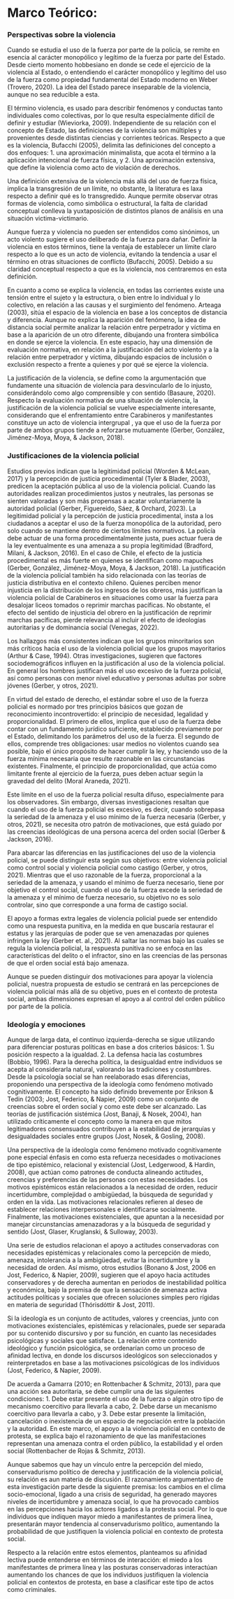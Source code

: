 # Marco Teórico:

### Perspectivas sobre la violencia

Cuando se estudia el uso de la fuerza por parte de la policía, se remite en esencia al carácter monopólico y legítimo de la fuerza por parte del Estado. Desde cierto momento hobbesiano en donde se cede el ejercicio de la violencia al Estado, o entendiendo el carácter monopólico y legítimo del uso de la fuerza como propiedad fundamental del Estado moderno en Weber (Trovero, 2020).  La idea del Estado parece inseparable de la violencia, aunque no sea reducible a esta. 

El término violencia, es usado para describir fenómenos y conductas tanto individuales como colectivas, por lo que resulta especialmente difícil de definir y estudiar (Wieviorka, 2009). Independiente de su relación con el concepto de Estado, las definiciones de la violencia son múltiples y provenientes desde distintas ciencias y corrientes teóricas. Respecto a que es la violencia, Bufacchi (2005), delimita las definiciones del concepto a dos enfoques: 1. una aproximación minimalista, que acota el término a la aplicación intencional de fuerza física, y 2. Una aproximación extensiva, que define la violencia como acto de violación de derechos. 

Una definición extensiva de la violencia más allá del uso de fuerza física, implica la transgresión de un límite, no obstante, la literatura es laxa respecto a definir qué es lo transgredido. Aunque permite observar otras formas de violencia, como simbólica o estructural, la falta de claridad conceptual conlleva la yuxtaposición de distintos planos de análisis en una situación victima-victimario. 

Aunque fuerza y violencia no pueden ser entendidos como sinónimos, un acto violento sugiere el uso deliberado de la fuerza para dañar. Definir la violencia en estos términos, tiene la ventaja de establecer un límite claro respecto a lo que es un acto de violencia, evitando la tendencia a usar el término en otras situaciones de conflicto (Bufacchi, 2005). Debido a su claridad conceptual respecto a que es la violencia, nos centraremos en esta definición.

En cuanto a como se explica la violencia, en todas las corrientes existe una tensión entre el sujeto y la estructura, o bien entre lo individual y lo colectivo, en relación a las causas y el surgimiento del fenómeno. Arteaga (2003), sitúa el espacio de la violencia en base a los conceptos de distancia y diferencia. Aunque no explica la aparición del fenómeno, la idea de distancia social permite analizar la relación entre perpetrador y víctima en base a la aparición de un otro diferente, dibujando una frontera simbólica en donde se ejerce la violencia. En este espacio, hay una dimensión de evaluación normativa, en relación a la justificación del acto violento y a la relación entre perpetrador y víctima, dibujando espacios de inclusión o exclusión respecto a frente a quienes y por qué se ejerce la violencia.

La justificación de la violencia, se define como la argumentación que fundamente una situación de violencia para desvincularlo de lo injusto, considerándolo como algo comprensible y con sentido (Basaure, 2020). Respecto la evaluación normativa de una situación de violencia, la justificación de la violencia policial se vuelve especialmente interesante, considerando que el enfrentamiento entre Carabineros y manifestantes constituye un acto de violencia intergrupal , ya que el uso de la fuerza por parte de ambos grupos tiende a reforzarse mutuamente (Gerber, González, Jiménez-Moya, Moya, & Jackson, 2018). 

### Justificaciones de la violencia policial

Estudios previos indican que la legitimidad policial (Worden & McLean, 2017) y la percepción de justicia procedimental (Tyler & Blader, 2003), predicen la aceptación pública al uso de la violencia policial. Cuando las autoridades realizan procedimientos justos y neutrales, las personas se sienten valoradas y son más propensas a acatar voluntariamente la autoridad policial (Gerber, Figuereido, Sáez, & Orchard, 2023). La legitimidad policial y la percepción de justicia procedimental, insta a los ciudadanos a aceptar el uso de la fuerza monopólica de la autoridad, pero solo cuando se mantiene dentro de ciertos límites normativos. La policía debe actuar de una forma procedimentalmente justa, pues actuar fuera de la ley eventualmente es una amenaza a su propia legitimidad (Bradford, Milani, & Jackson, 2016). En el caso de Chile, el efecto de la justicia procedimental es más fuerte en quienes se identifican como mapuches (Gerber, González, Jiménez-Moya, Moya, & Jackson, 2018).
La justificación de la violencia policial también ha sido relacionada con las teorías de justicia distributiva en el contexto chileno. Quienes perciben menor injusticia en la distribución de los ingresos de los obreros, más justifican la violencia policial de Carabineros en situaciones como usar la fuerza para desalojar liceos tomados o reprimir marchas pacíficas. No obstante, el efecto del sentido de injusticia del obrero en la justificación de reprimir marchas pacíficas, pierde relevancia al incluir el efecto de ideologías autoritarias y de dominancia social (Venegas, 2022). 

Los hallazgos más consistentes indican que los grupos minoritarios son más críticos hacia el uso de la violencia policial que los grupos mayoritarios (Arthur & Case, 1994). Otras investigaciones, sugieren que factores sociodemográficos influyen en la justificación al uso de la violencia policial. En general los hombres justifican más el uso excesivo de la fuerza policial, así como personas con menor nivel educativo y personas adultas por sobre jóvenes (Gerber, y otros, 2021).

En virtud del estado de derecho, el estándar sobre el uso de la fuerza policial es normado por tres principios básicos que gozan de reconocimiento incontrovertido: el principio de necesidad, legalidad y proporcionalidad. El primero de ellos, implica que el uso de la fuerza debe contar con un fundamento jurídico suficiente, establecido previamente por el Estado, delimitando los parámetros del uso de la fuerza. El segundo de ellos, comprende tres obligaciones: usar medios no violentos cuando sea posible, bajo el único propósito de hacer cumplir la ley, y haciendo uso de la fuerza mínima necesaria que resulte razonable en las circunstancias existentes. Finalmente, el principio de proporcionalidad, que actúa como limitante frente al ejercicio de la fuerza, pues deben actuar según la gravedad del delito (Moral Araneda, 2021).

Este límite en el uso de la fuerza policial resulta difuso, especialmente para los observadores. Sin embargo, diversas investigaciones resaltan que cuando el uso de la fuerza policial es excesivo, es decir, cuando sobrepasa la seriedad de la amenaza y el uso mínimo de la fuerza necesaria (Gerber, y otros, 2021), se necesita otro patrón de motivaciones, que está guiado por las creencias ideológicas de una persona acerca del orden social (Gerber & Jackson, 2016). 

Para abarcar las diferencias en las justificaciones del uso de la violencia policial, se puede distinguir esta según sus objetivos: entre violencia policial como control social y violencia policial como castigo (Gerber, y otros, 2021). Mientras que el uso razonable de la fuerza, proporcional a la seriedad de la amenaza, y usando el mínimo de fuerza necesario, tiene por objetivo el control social, cuando el uso de la fuerza excede la seriedad de la amenaza y el mínimo de fuerza necesario, su objetivo no es solo controlar, sino que corresponde a una forma de castigo social.

El apoyo a formas extra legales de violencia policial puede ser entendido como una respuesta punitiva, en la medida en que buscaría restaurar el estatus y las jerarquías de poder que se ven amenazadas por quienes infringen la ley (Gerber et. al., 2021).  Al saltar las normas bajo las cuales se regula la violencia policial, la respuesta punitiva no se enfoca en las características del delito o el infractor, sino en las creencias de las personas de que el orden social está bajo amenaza. 

Aunque se pueden distinguir dos motivaciones para apoyar la violencia policial, nuestra propuesta de estudio se centrará en las percepciones de violencia policial más allá de su objetivo, pues en el contexto de protesta social, ambas dimensiones expresan el apoyo a al control del orden público por parte de la policía. 

### Ideología y emociones

Aunque de larga data, el continuo izquierda-derecha se sigue utilizando para diferenciar posturas políticas en base a dos criterios básicos: 1. Su posición respecto a la igualdad. 2. La defensa hacia las costumbres (Bobbio, 1996). Para la derecha política, la desigualdad entre individuos se acepta al considerarla natural, valorando las tradiciones y costumbres.  Desde la psicología social se han reelaborado esas diferencias, proponiendo una perspectiva de la ideología como fenómeno motivado cognitivamente. El concepto ha sido definido brevemente por Erikson & Tedin (2003; Jost, Federico, & Napier, 2009) como un conjunto de creencias sobre el orden social y como este debe ser alcanzado. Las teorías de justificación sistémica (Jost, Banaji, & Nosek, 2004), han utilizado críticamente el concepto como la manera en que mitos legitimadores consensuados contribuyen a la estabilidad de jerarquías y desigualdades sociales entre grupos (Jost, Nosek, & Gosling, 2008). 

Una perspectiva de la ideología como fenómeno motivado cognitivamente pone especial énfasis en como esta refuerza necesidades o motivaciones de tipo epistémico, relacional y existencial (Jost, Ledgerwood, & Hardin, 2008), que actúan como patrones de conducta alineando actitudes, creencias y preferencias de las personas con estas necesidades. Los motivos epistémicos están relacionados a la necesidad de orden, reducir incertidumbre, complejidad o ambigüedad, la búsqueda de seguridad y orden en la vida. Las motivaciones relacionales refieren al deseo de establecer relaciones interpersonales e identificarse socialmente. Finalmente, las motivaciones existenciales, que apuntan a la necesidad por manejar circunstancias amenazadoras y a la búsqueda de seguridad y sentido (Jost, Glaser, Kruglanski, & Sulloway, 2003).  

Una serie de estudios relacionan el apoyo a actitudes conservadoras con necesidades epistémicas y relacionales como la percepción de miedo, amenaza, intolerancia a la ambigüedad, evitar la incertidumbre y la necesidad de orden. Así mismo, otros estudios (Bonano & Jost, 2006 en Jost, Federico, & Napier, 2009), sugieren que el apoyo hacia actitudes conservadores y de derecha aumentan en periodos de inestabilidad política y económica, bajo la premisa de que la sensación de amenaza activa actitudes políticas y sociales que ofrecen soluciones simples pero rígidas en materia de seguridad (Thórisdóttir & Jost, 2011).

Si la ideología es un conjunto de actitudes, valores y creencias, junto con motivaciones existenciales, epistémicas y relacionales, puede ser separada por su contenido discursivo y por su función, en cuanto las necesidades psicológicas y sociales que satisface. La relación entre contenido ideológico y función psicológica, se ordenarían como un proceso de afinidad lectiva, en donde los discursos ideológicos son seleccionados y reinterpretados en base a las motivaciones psicológicas de los individuos (Jost, Federico, & Napier, 2009).

De acuerda a Gamarra (2010; en Rottenbacher & Schmitz, 2013), para que una acción sea autoritaria, se debe cumplir una de las siguientes condiciones: 1. Debe estar presente el uso de la fuerza o algún otro tipo de mecanismo coercitivo para llevarla a cabo, 2. Debe darse un mecanismo coercitivo para llevarla a cabo, y 3. Debe estar presente la limitación, cancelación o inexistencia de un espacio de negociación entre la población y la autoridad. En este marco, el apoyo a la violencia policial en contexto de protesta, se explica bajo el razonamiento de que las manifestaciones representan una amenaza contra el orden público, la estabilidad y el orden social (Rottenbacher de Rojas & Schmitz, 2013). 

Aunque sabemos que hay un vínculo entre la percepción del miedo, conservadurismo político de derecha y justificación de la violencia policial, su relación es aun materia de discusión. El razonamiento argumentativo de esta investigación parte desde la siguiente premisa: los cambios en el clima socio-emocional, ligado a una crisis de seguridad, ha generado mayores niveles de incertidumbre y amenaza social, lo que ha provocado cambios en las percepciones hacia los actores ligados a la protesta social. Por lo que individuos que indiquen mayor miedo a manifestantes de primera línea, presentarán mayor tendencia al conservadurismo político, aumentando la probabilidad de que justifiquen la violencia policial en contexto de protesta social. 

Respecto a la relación entre estos elementos, planteamos su afinidad lectiva puede entenderse en términos de interacción: el miedo a los manifestantes de primera línea y las posturas conservadoras interactúan aumentando los chances de que los individuos justifiquen la violencia policial en contextos de protesta, en base a clasificar este tipo de actos como criminales.  
